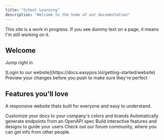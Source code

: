```yaml
---
title: "School Learning"
description: "Welcome to the home of our documentation"
---
```


<Note>
  This site is a work in progress. If you see dummy text on a page, it means I'm still working on it.
</Note>

## Welcome

Jump right in

<CardGroup cols={2}>
  <Card title="Getting Started" icon="pen-to-square" href="essentials/signin">
    [Login to our website](https://docs.easypos.lol/getting-started/website)
  </Card>

  <Card title="Preview Changes" icon="image" href="https://mintlify.com/docs/development">
    Preview your changes before you push to make sure they're perfect
  </Card>
</CardGroup>

## Features you'll love

A responsive website thats built for everyone and easy to understand.

<CardGroup cols={2}>
  <Card title="Automated Updates" icon="palette" href="https://mintlify.com/docs/settings/global">
    Customize your docs to your company's colors and brands
  </Card>

  <Card title="AI Homework Helper" icon="code" href="https://mintlify.com/docs/api-playground/openapi">
    Automatically generate endpoints from an OpenAPI spec
  </Card>

  <Card title="Change Logs" icon="screwdriver-wrench" href="https://mintlify.com/docs/content/components/accordions">
    Build interactive features and designs to guide your users
  </Card>

  <Card title="Forum Community" icon="stars" href="https://freeschoollearning.freeflarum.com/">
    Check out our forum community, where you can get info from other people.
  </Card>
</CardGroup>